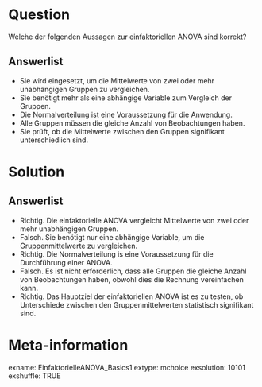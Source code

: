 Question 
======== 

Welche der folgenden Aussagen zur einfaktoriellen ANOVA sind korrekt?

Answerlist
----------

* Sie wird eingesetzt, um die Mittelwerte von zwei oder mehr unabhängigen Gruppen zu vergleichen.
* Sie benötigt mehr als eine abhängige Variable zum Vergleich der Gruppen.
* Die Normalverteilung ist eine Voraussetzung für die Anwendung.
* Alle Gruppen müssen die gleiche Anzahl von Beobachtungen haben.
* Sie prüft, ob die Mittelwerte zwischen den Gruppen signifikant unterschiedlich sind.

Solution
========

Answerlist
----------

* Richtig. Die einfaktorielle ANOVA vergleicht Mittelwerte von zwei oder mehr unabhängigen Gruppen.
* Falsch. Sie benötigt nur eine abhängige Variable, um die Gruppenmittelwerte zu vergleichen.
* Richtig. Die Normalverteilung is eine Voraussetzung für die Durchführung einer ANOVA.
* Falsch. Es ist nicht erforderlich, dass alle Gruppen die gleiche Anzahl von Beobachtungen haben, obwohl dies die Rechnung vereinfachen kann.
* Richtig. Das Hauptziel der einfaktoriellen ANOVA ist es zu testen, ob Unterschiede zwischen den Gruppenmittelwerten statistisch signifikant sind.

Meta-information
================
exname: EinfaktorielleANOVA_Basics1
extype: mchoice 
exsolution: 10101
exshuffle: TRUE

